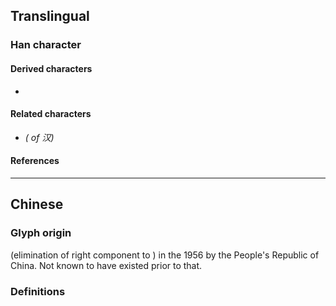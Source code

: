 {{also|漢}}
{{character info/new}}
==Translingual==
{{stroke order|strokes=5}}

===Han character===
{{Han char|rn=85|rad=水|as=02|sn=5|four=37140|canj=EE|ids=⿰氵又}}

====Derived characters====
* {{l|mul|[[𭇙]]}}

====Related characters====
* {{l|mul|[[漢]]}} ''({{w|Traditional Chinese|Traditional form}} of  汉)''

====References====
{{Han ref|kx=0604.091|hdz=31549.080|uh=6C49}}

----

==Chinese==

===Glyph origin===
{{Han simp|漢}} (elimination of right component to <small>{{l|zh|又}}</small>) in the 1956 {{w|Chinese Character Simplification Scheme}} by the People's Republic of China. Not known to have existed prior to that. <!-- Refer https://zh.wikisource.org/wiki/漢字簡化方案 -->

===Definitions===
{{zh-see|漢}}